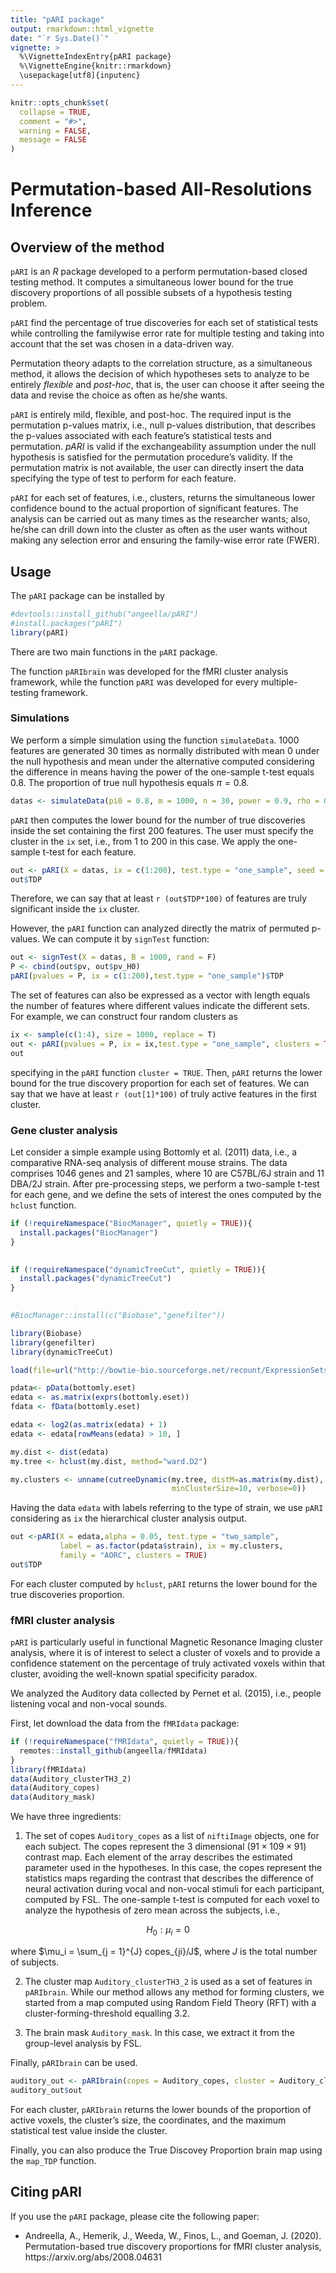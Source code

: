 ```yaml
---
title: "pARI package"
output: rmarkdown::html_vignette
date: "`r Sys.Date()`"
vignette: >
  %\VignetteIndexEntry{pARI package}
  %\VignetteEngine{knitr::rmarkdown}
  \usepackage[utf8]{inputenc}
---
```




```r
knitr::opts_chunk$set(
  collapse = TRUE,
  comment = "#>",
  warning = FALSE,
  message = FALSE
)
```

# Permutation-based All-Resolutions Inference

## Overview of the method

`pARI` is an _R_ package developed to a perform permutation-based closed testing method. It computes a simultaneous lower bound for the true discovery proportions of all possible subsets of a hypothesis testing problem.

`pARI` find the percentage of true discoveries for each set of statistical tests while controlling the familywise error rate for multiple testing and taking into account that the set was chosen in a data-driven way.

Permutation theory adapts to the correlation structure, as a simultaneous method, it allows the decision of which hypotheses sets to analyze to be entirely _flexible_ and _post-hoc_, that is, the user can choose it after seeing the data and revise the choice as often as he/she wants. 

`pARI` is entirely mild, flexible, and post-hoc. The required input is the permutation p-values matrix, i.e., null p-values distribution, that describes the p-values associated with each feature's statistical tests and permutation. *pARI* is valid if the exchangeability assumption under the null hypothesis is satisfied for the permutation procedure's validity. If the permutation matrix is not available, the user can directly insert the data specifying the type of test to perform for each feature.

`pARI` for each set of features, i.e., clusters, returns the simultaneous lower confidence bound to the actual proportion of significant features. The analysis can be carried out as many times as the researcher wants; also, he/she can drill down into the cluster as often as the user wants without making any selection error and ensuring the family-wise error rate (FWER).


## Usage

The `pARI` package can be installed by

```r
#devtools::install_github("angeella/pARI")
#install.packages("pARI")
library(pARI)
```

There are two main functions in the `pARI` package. 

The function `pARIbrain` was developed for the fMRI cluster analysis framework, while the function `pARI` was developed for every multiple-testing framework.


### Simulations

We perform a simple simulation using the function `simulateData`. $1000$ features are generated $30$ times as normally distributed with mean $0$ under the null hypothesis and mean under the alternative computed considering the difference in means having the power of the one-sample t-test equals $0.8$. The proportion of true null hypothesis equals $\pi = 0.8$.

```r
datas <- simulateData(pi0 = 0.8, m = 1000, n = 30, power = 0.9, rho = 0.5,seed = 123)
```

`pARI` then computes the lower bound for the number of true discoveries inside the set containing the first $200$ features. The user must specify the cluster in the `ix` set, i.e., from $1$ to $200$ in this case. We apply the one-sample t-test for each feature.

```r
out <- pARI(X = datas, ix = c(1:200), test.type = "one_sample", seed = 123)
out$TDP
```

Therefore, we can say that at least `r (out$TDP*100)` of features are truly significant inside the `ix` cluster.

However, the `pARI` function can analyzed directly the matrix of permuted p-values. We can compute it by `signTest` function:

```r
out <- signTest(X = datas, B = 1000, rand = F)
P <- cbind(out$pv, out$pv_H0)
pARI(pvalues = P, ix = c(1:200),test.type = "one_sample")$TDP
```

The set of features can also be expressed as a vector with length equals the number of features where different values indicate the different sets. For example, we can construct four random clusters as

```r
ix <- sample(c(1:4), size = 1000, replace = T)
out <- pARI(pvalues = P, ix = ix,test.type = "one_sample", clusters = TRUE)$TDP
out
```

specifying in the `pARI` function `cluster = TRUE`. Then, `pARI` returns the lower bound for the true discovery proportion for each set of features. We can say that we have at least `r (out[1]*100)` of truly active features in the first cluster.

### Gene cluster analysis

Let consider a simple example using Bottomly et al. (2011) data, i.e., a comparative RNA-seq analysis of different mouse strains. The data comprises $1046$ genes and $21$ samples, where $10$ are C57BL/6J strain and $11$ DBA/2J strain. After pre-processing steps, we perform a two-sample t-test for each gene, and we define the sets of interest the ones computed by the `hclust` function.

```r
if (!requireNamespace("BiocManager", quietly = TRUE)){
  install.packages("BiocManager")
}
    

if (!requireNamespace("dynamicTreeCut", quietly = TRUE)){
  install.packages("dynamicTreeCut")
}
    

#BiocManager::install(c("Biobase","genefilter"))

library(Biobase)
library(genefilter)
library(dynamicTreeCut)
```


```r
load(file=url("http://bowtie-bio.sourceforge.net/recount/ExpressionSets/bottomly_eset.RData"))

pdata<- pData(bottomly.eset)
edata <- as.matrix(exprs(bottomly.eset))
fdata <- fData(bottomly.eset)

edata <- log2(as.matrix(edata) + 1)
edata <- edata[rowMeans(edata) > 10, ]

my.dist <- dist(edata)
my.tree <- hclust(my.dist, method="ward.D2")

my.clusters <- unname(cutreeDynamic(my.tree, distM=as.matrix(my.dist),
                                    minClusterSize=10, verbose=0))
```

Having the data `edata` with labels referring to the type of strain, we use `pARI` considering as `ix` the hierarchical cluster analysis output.

```r
out <-pARI(X = edata,alpha = 0.05, test.type = "two_sample", 
           label = as.factor(pdata$strain), ix = my.clusters,
           family = "AORC", clusters = TRUE)
out$TDP
```

For each cluster computed by `hclust`, `pARI` returns the lower bound for the true discoveries proportion.

### fMRI cluster analysis

`pARI` is particularly useful in functional Magnetic Resonance Imaging cluster analysis, where it is of interest to select a cluster of voxels and to provide a confidence statement on the percentage of truly activated voxels within that cluster, avoiding the well-known spatial specificity paradox.

We analyzed the Auditory data collected by Pernet et al. (2015), i.e., people listening vocal and non-vocal sounds.

First, let download the data from the `fMRIdata` package:

```r
if (!requireNamespace("fMRIdata", quietly = TRUE)){
  remotes::install_github(angeella/fMRIdata)
}
library(fMRIdata)
data(Auditory_clusterTH3_2)
data(Auditory_copes)
data(Auditory_mask)
```

We have three ingredients:

 1. The set of copes `Auditory_copes` as a list of `niftiImage` objects, one for each subject. The copes represent the $3$ dimensional ($91 \times 109 \times 91$) contrast map. Each element of the array describes the estimated parameter used in the hypotheses. In this case, the copes represent the statistics maps regarding the contrast that describes the difference of neural activation during vocal and non-vocal stimuli for each participant, computed by FSL. The one-sample t-test is computed for each voxel to analyze the hypothesis of zero mean across the subjects, i.e.,

$$
H_0 : \mu_i = 0
$$

where $\mu_i = \sum_{j = 1}^{J} copes_{ji}/J$, where $J$ is the total number of subjects. 

 2. The cluster map `Auditory_clusterTH3_2` is used as a set of features in `pARIbrain`. While our method allows any method for forming clusters, we started from a map computed using Random Field Theory (RFT) with a cluster-forming-threshold equalling $3.2$.
 
 3. The brain mask `Auditory_mask`. In this case, we extract it from the group-level analysis by FSL.

Finally, `pARIbrain` can be used. 

```r
auditory_out <- pARIbrain(copes = Auditory_copes, cluster = Auditory_clusterTH3_2, mask = Auditory_mask, alpha = 0.05, silent = TRUE)
auditory_out$out
```

For each cluster, `pARIbrain` returns the lower bounds of the proportion of active voxels, the cluster's size, the coordinates, and the maximum statistical test value inside the cluster.

Finally, you can also produce the True Discovey Proportion brain map using the `map_TDP` function.

## Citing pARI

If you use the `pARI` package, please cite the following paper:

- Andreella, A., Hemerik, J., Weeda, W., Finos, L., and Goeman, J. (2020). Permutation-based true discovery proportions for fMRI cluster analysis, https://arxiv.org/abs/2008.04631